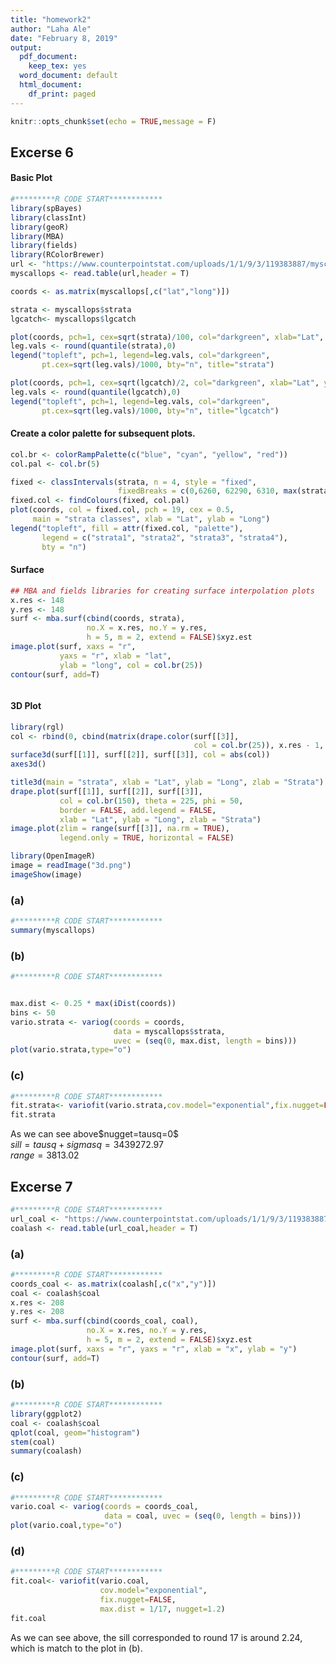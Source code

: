 ---
title: "homework2"
author: "Laha Ale"
date: "February 8, 2019"
output:
  pdf_document: 
    keep_tex: yes
  word_document: default
  html_document:
    df_print: paged
---

```{r setup, include=FALSE}
knitr::opts_chunk$set(echo = TRUE,message = F)
```

## Excerse 6

#### Basic Plot 

```{r ex6_basic}
#*********R CODE START************
library(spBayes)
library(classInt)
library(geoR)
library(MBA)
library(fields) 
library(RColorBrewer)
url <- "https://www.counterpointstat.com/uploads/1/1/9/3/119383887/myscallops.txt"
myscallops <- read.table(url,header = T)

coords <- as.matrix(myscallops[,c("lat","long")])

strata <- myscallops$strata
lgcatch<- myscallops$lgcatch

plot(coords, pch=1, cex=sqrt(strata)/100, col="darkgreen", xlab="Lat", ylab="Long")
leg.vals <- round(quantile(strata),0)
legend("topleft", pch=1, legend=leg.vals, col="darkgreen",
       pt.cex=sqrt(leg.vals)/1000, bty="n", title="strata")

plot(coords, pch=1, cex=sqrt(lgcatch)/2, col="darkgreen", xlab="Lat", ylab="Long")
leg.vals <- round(quantile(lgcatch),0)
legend("topleft", pch=1, legend=leg.vals, col="darkgreen",
       pt.cex=sqrt(leg.vals)/1000, bty="n", title="lgcatch")

```

#### Create a color palette for subsequent plots.
```{r ex6_color}
col.br <- colorRampPalette(c("blue", "cyan", "yellow", "red"))
col.pal <- col.br(5)

fixed <- classIntervals(strata, n = 4, style = "fixed", 
                        fixedBreaks = c(0,6260, 62290, 6310, max(strata) + 1))
fixed.col <- findColours(fixed, col.pal)
plot(coords, col = fixed.col, pch = 19, cex = 0.5, 
     main = "strata classes", xlab = "Lat", ylab = "Long")
legend("topleft", fill = attr(fixed.col, "palette"),
       legend = c("strata1", "strata2", "strata3", "strata4"), 
       bty = "n")
```

#### Surface
```{r Surface}
## MBA and fields libraries for creating surface interpolation plots
x.res <- 148
y.res <- 148
surf <- mba.surf(cbind(coords, strata), 
                 no.X = x.res, no.Y = y.res, 
                 h = 5, m = 2, extend = FALSE)$xyz.est
image.plot(surf, xaxs = "r", 
           yaxs = "r", xlab = "lat", 
           ylab = "long", col = col.br(25))
contour(surf, add=T) 



```

#### 3D Plot
```{r ex6_3d, eval=F}

library(rgl)
col <- rbind(0, cbind(matrix(drape.color(surf[[3]],
                                         col = col.br(25)), x.res - 1, y.res-1), 0))
surface3d(surf[[1]], surf[[2]], surf[[3]], col = abs(col))
axes3d()

title3d(main = "strata", xlab = "Lat", ylab = "Long", zlab = "Strata")
drape.plot(surf[[1]], surf[[2]], surf[[3]],
           col = col.br(150), theta = 225, phi = 50,
           border = FALSE, add.legend = FALSE,
           xlab = "Lat", ylab = "Long", zlab = "Strata")
image.plot(zlim = range(surf[[3]], na.rm = TRUE),
           legend.only = TRUE, horizontal = FALSE)
```
```{r ex6_3dd, echo=F}
library(OpenImageR)
image = readImage("3d.png")
imageShow(image)
```



### (a)

```{r ex_a}
#*********R CODE START************
summary(myscallops)
```

### (b)

```{r ex_b}
#*********R CODE START************


max.dist <- 0.25 * max(iDist(coords))
bins <- 50
vario.strata <- variog(coords = coords,
                       data = myscallops$strata,
                       uvec = (seq(0, max.dist, length = bins)))
plot(vario.strata,type="o")
```

### (c)

```{r ex_c}
#*********R CODE START************
fit.strata<- variofit(vario.strata,cov.model="exponential",fix.nugget=FALSE, nugget=18)
fit.strata
```
As we can see above\$nugget=tausq=0$ \
$sill=tausq+sigmasq=3439272.97$\
$range=3813.02$


## Excerse 7
```{r ex7}
#*********R CODE START************
url_coal <- "https://www.counterpointstat.com/uploads/1/1/9/3/119383887/coal.ash.txt"
coalash <- read.table(url_coal,header = T)
```
### (a)

```{r ex7_a}
#*********R CODE START************
coords_coal <- as.matrix(coalash[,c("x","y")])
coal <- coalash$coal
x.res <- 208
y.res <- 208
surf <- mba.surf(cbind(coords_coal, coal),
                 no.X = x.res, no.Y = y.res, 
                 h = 5, m = 2, extend = FALSE)$xyz.est
image.plot(surf, xaxs = "r", yaxs = "r", xlab = "x", ylab = "y")
contour(surf, add=T) 
```

### (b)

```{r ex7_b}
#*********R CODE START************
library(ggplot2)
coal <- coalash$coal
qplot(coal, geom="histogram") 
stem(coal)
summary(coalash)
```

### (c)

```{r ex7_c}
#*********R CODE START************
vario.coal <- variog(coords = coords_coal,
                     data = coal, uvec = (seq(0, length = bins)))
plot(vario.coal,type="o")
```

### (d)

```{r ex7_d}
#*********R CODE START************
fit.coal<- variofit(vario.coal,
                    cov.model="exponential",
                    fix.nugget=FALSE,
                    max.dist = 1/17, nugget=1.2)
fit.coal
```
As we can see above, the sill corresponded to round 17 is around 2.24, which is match to the plot in (b).
